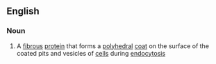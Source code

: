 ==English==

===Noun===
{{wikipedia}}
{{en-noun|~}}

# {{lb|en|protein}} A [[fibrous]] [[protein]] that forms a [[polyhedral]] [[coat]] on the surface of the coated pits and vesicles of [[cell]]s during [[endocytosis]]